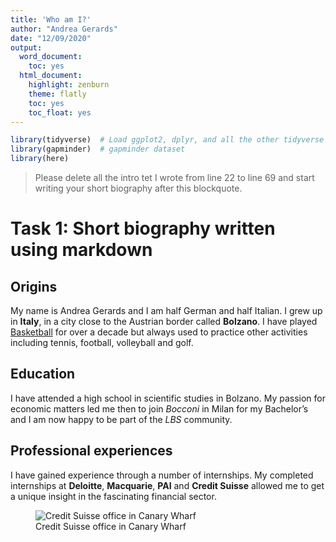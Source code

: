 ```yaml
---
title: 'Who am I?'
author: "Andrea Gerards"
date: "12/09/2020"
output:
  word_document:
    toc: yes
  html_document:
    highlight: zenburn
    theme: flatly
    toc: yes
    toc_float: yes
---
```



```r
library(tidyverse)  # Load ggplot2, dplyr, and all the other tidyverse packages
library(gapminder)  # gapminder dataset
library(here)
```

> Please delete all the intro tet I wrote from line 22 to line 69 and start writing your short biography after this blockquote.

# Task 1: Short biography written using markdown

## Origins
My name is Andrea Gerards and I am half German and half Italian. I grew up in **Italy**, in a city close to the Austrian border called **Bolzano**. I have played [Basketball](https://www.altoadige.it/sport/piani-l-under-15-si-laurea-campione-del-triveneto-1.413004) for over a decade but always used  to practice other activities including tennis, football, volleyball and golf. 

## Education
I have attended a high school in scientific studies in Bolzano. My passion for economic matters led me then to join *Bocconi* in Milan for my Bachelor's and I am now happy to be part of the *LBS* community. 

## Professional experiences
I have gained experience through a number of internships. My completed internships at **Deloitte**, **Macquarie**, **PAI** and **Credit Suisse** allowed me to get a unique insight in the fascinating financial sector.

![Credit Suisse office in Canary Wharf](https://c8.alamy.com/comp/BXBN6D/the-swiss-bank-credit-suisse-in-canary-wharf-london-england-united-BXBN6D.jpg)